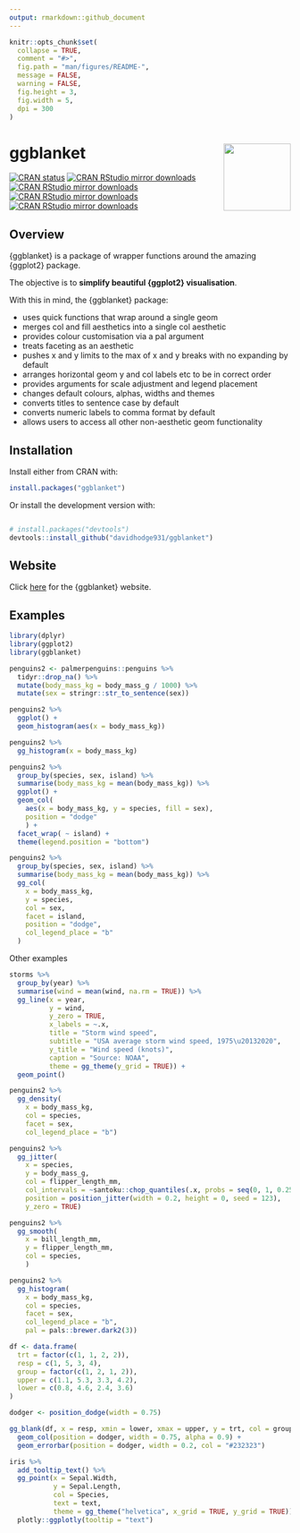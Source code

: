 ```yaml
---
output: rmarkdown::github_document
---
```


<!-- README.md is generated from README.Rmd. Please edit that file -->

```r
knitr::opts_chunk$set(
  collapse = TRUE,
  comment = "#>",
  fig.path = "man/figures/README-",
  message = FALSE,
  warning = FALSE,
  fig.height = 3, 
  fig.width = 5,
  dpi = 300 
)
```

# ggblanket <img src="man/figures/logo.png" align="right" width="120" />

<!-- badges: start -->
  [![CRAN status](https://www.r-pkg.org/badges/version/ggblanket)](https://CRAN.R-project.org/package=ggblanket)
[![CRAN RStudio mirror downloads](https://cranlogs.r-pkg.org/badges/grand-total/ggblanket?color=lightgrey)](https://r-pkg.org/pkg/ggblanket)
[![CRAN RStudio mirror downloads](https://cranlogs.r-pkg.org/badges/last-month/ggblanket?color=lightgrey)](https://r-pkg.org/pkg/ggblanket)
[![CRAN RStudio mirror downloads](https://cranlogs.r-pkg.org/badges/last-week/ggblanket?color=lightgrey)](https://r-pkg.org/pkg/ggblanket)
[![CRAN RStudio mirror downloads](https://cranlogs.r-pkg.org/badges/last-day/ggblanket?color=lightgrey)](https://r-pkg.org/pkg/ggblanket)
<!-- badges: end -->

## Overview

{ggblanket} is a package of wrapper functions around the amazing {ggplot2} package. 

The objective is to **simplify beautiful {ggplot2} visualisation**. 

With this in mind, the {ggblanket} package:

* uses quick functions that wrap around a single geom
* merges col and fill aesthetics into a single col aesthetic
* provides colour customisation via a pal argument
* treats faceting as an aesthetic
* pushes x and y limits to the max of x and y breaks with no expanding by default
* arranges horizontal geom y and col labels etc to be in correct order 
* provides arguments for scale adjustment and legend placement
* changes default colours, alphas, widths and themes
* converts titles to sentence case by default
* converts numeric labels to comma format by default
* allows users to access all other non-aesthetic geom functionality 

## Installation

Install either from CRAN with:

``` r
install.packages("ggblanket")
```

Or install the development version with:

``` r

# install.packages("devtools")
devtools::install_github("davidhodge931/ggblanket")
```

## Website

Click [here](https://davidhodge931.github.io/ggblanket/) for the {ggblanket} website.

## Examples

```r
library(dplyr)
library(ggplot2)
library(ggblanket)

penguins2 <- palmerpenguins::penguins %>% 
  tidyr::drop_na() %>% 
  mutate(body_mass_kg = body_mass_g / 1000) %>% 
  mutate(sex = stringr::str_to_sentence(sex))
```

```r
penguins2 %>% 
  ggplot() +
  geom_histogram(aes(x = body_mass_kg)) 
```

```r
penguins2 %>% 
  gg_histogram(x = body_mass_kg) 
```

```r
penguins2 %>%
  group_by(species, sex, island) %>%
  summarise(body_mass_kg = mean(body_mass_kg)) %>%
  ggplot() +
  geom_col(
    aes(x = body_mass_kg, y = species, fill = sex), 
    position = "dodge"
    ) +
  facet_wrap( ~ island) +
  theme(legend.position = "bottom")

```

```r
penguins2 %>%
  group_by(species, sex, island) %>%
  summarise(body_mass_kg = mean(body_mass_kg)) %>%
  gg_col(
    x = body_mass_kg,
    y = species,
    col = sex,
    facet = island,
    position = "dodge",
    col_legend_place = "b"
  )
```

Other examples

```r
storms %>% 
  group_by(year) %>% 
  summarise(wind = mean(wind, na.rm = TRUE)) %>% 
  gg_line(x = year, 
          y = wind, 
          y_zero = TRUE,
          x_labels = ~.x, 
          title = "Storm wind speed",
          subtitle = "USA average storm wind speed, 1975\u20132020", 
          y_title = "Wind speed (knots)", 
          caption = "Source: NOAA",
          theme = gg_theme(y_grid = TRUE)) +
  geom_point()
```

```r
penguins2 %>% 
  gg_density(
    x = body_mass_kg, 
    col = species, 
    facet = sex, 
    col_legend_place = "b")
```

```r
penguins2 %>%
  gg_jitter(
    x = species,
    y = body_mass_g,
    col = flipper_length_mm,
    col_intervals = ~santoku::chop_quantiles(.x, probs = seq(0, 1, 0.25)),
    position = position_jitter(width = 0.2, height = 0, seed = 123), 
    y_zero = TRUE)
```

```r
penguins2 %>% 
  gg_smooth(
    x = bill_length_mm,
    y = flipper_length_mm,
    col = species,
    ) 
```

```r
penguins2 %>%
  gg_histogram(
    x = body_mass_kg,
    col = species, 
    facet = sex, 
    col_legend_place = "b", 
    pal = pals::brewer.dark2(3))
```

```r
df <- data.frame(
  trt = factor(c(1, 1, 2, 2)),
  resp = c(1, 5, 3, 4),
  group = factor(c(1, 2, 1, 2)),
  upper = c(1.1, 5.3, 3.3, 4.2),
  lower = c(0.8, 4.6, 2.4, 3.6)
)

dodger <- position_dodge(width = 0.75)

gg_blank(df, x = resp, xmin = lower, xmax = upper, y = trt, col = group) +
  geom_col(position = dodger, width = 0.75, alpha = 0.9) +
  geom_errorbar(position = dodger, width = 0.2, col = "#232323")
```

```r
iris %>% 
  add_tooltip_text() %>% 
  gg_point(x = Sepal.Width, 
           y = Sepal.Length, 
           col = Species, 
           text = text, 
           theme = gg_theme("helvetica", x_grid = TRUE, y_grid = TRUE)) %>% 
  plotly::ggplotly(tooltip = "text")

```

